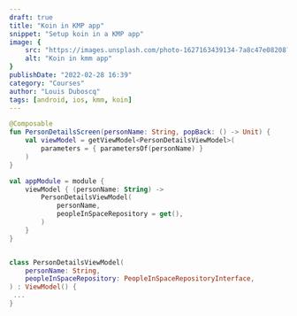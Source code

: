 ```yaml
---
draft: true
title: "Koin in KMP app"
snippet: "Setup koin in a KMP app"
image: {
    src: "https://images.unsplash.com/photo-1627163439134-7a8c47e08208?&fit=crop&w=430&h=240",
    alt: "Koin in kmm app"
}
publishDate: "2022-02-28 16:39"
category: "Courses"
author: "Louis Duboscq"
tags: [android, ios, kmm, koin]
--- 
```

 

```kotlin
@Composable
fun PersonDetailsScreen(personName: String, popBack: () -> Unit) {
    val viewModel = getViewModel<PersonDetailsViewModel>(
        parameters = { parametersOf(personName) }
    )
}

val appModule = module { 
    viewModel { (personName: String) ->
        PersonDetailsViewModel(
            personName,
            peopleInSpaceRepository = get(),
        )
    }
}


class PersonDetailsViewModel(
    personName: String,
    peopleInSpaceRepository: PeopleInSpaceRepositoryInterface,
) : ViewModel() {
 ...
}
```